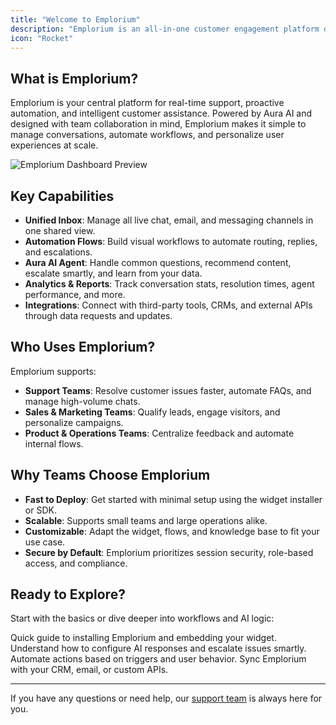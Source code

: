 ```yaml
---
title: "Welcome to Emplorium"
description: "Emplorium is an all-in-one customer engagement platform designed to simplify and enhance communication between businesses and their customers. Seamlessly manage conversations, automate workflows, and integrate powerful AI capabilities to deliver exceptional customer experiences."
icon: "Rocket"
---
```


## What is Emplorium?

Emplorium is your central platform for real-time support, proactive automation, and intelligent customer assistance. Powered by Aura AI and designed with team collaboration in mind, Emplorium makes it simple to manage conversations, automate workflows, and personalize user experiences at scale.

<img
  src="/images/Homepage-DefaultView.png"
  alt="Emplorium Dashboard Preview"
  title="Emplorium Dashboard Preview"
  className="my-6 mx-auto"
/>

## Key Capabilities

- **Unified Inbox**: Manage all live chat, email, and messaging channels in one shared view.
- **Automation Flows**: Build visual workflows to automate routing, replies, and escalations.
- **Aura AI Agent**: Handle common questions, recommend content, escalate smartly, and learn from your data.
- **Analytics & Reports**: Track conversation stats, resolution times, agent performance, and more.
- **Integrations**: Connect with third-party tools, CRMs, and external APIs through data requests and updates.

## Who Uses Emplorium?

Emplorium supports:

- **Support Teams**: Resolve customer issues faster, automate FAQs, and manage high-volume chats.
- **Sales & Marketing Teams**: Qualify leads, engage visitors, and personalize campaigns.
- **Product & Operations Teams**: Centralize feedback and automate internal flows.

## Why Teams Choose Emplorium

- **Fast to Deploy**: Get started with minimal setup using the widget installer or SDK.
- **Scalable**: Supports small teams and large operations alike.
- **Customizable**: Adapt the widget, flows, and knowledge base to fit your use case.
- **Secure by Default**: Emplorium prioritizes session security, role-based access, and compliance.

## Ready to Explore?

Start with the basics or dive deeper into workflows and AI logic:

<CardGroup cols={2}>
  <Card title="Set Up Emplorium" icon="wand-magic-sparkles" href="quickSetup">
    Quick guide to installing Emplorium and embedding your widget.
  </Card>
  <Card title="Learn About Aura AI" icon="robot" href="/features/aura-ai-agent">
    Understand how to configure AI responses and escalate issues smartly.
  </Card>
  <Card title="Create Your First Flow" icon="bolt" href="/features/automation-and-flows">
    Automate actions based on triggers and user behavior.
  </Card>
  <Card title="Connect Your Tools" icon="plug" href="/features/integrations-and-extensions">
    Sync Emplorium with your CRM, email, or custom APIs.
  </Card>
</CardGroup>

---

If you have any questions or need help, our [support team](#open-widget-emp) is always here for you.